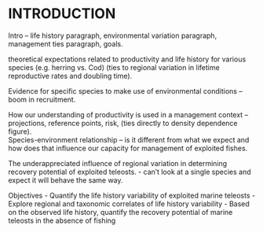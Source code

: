 # INTRODUCTION  {#intro}

Intro – life history paragraph, environmental variation paragraph, management ties paragraph, goals. 

theoretical expectations related to productivity and life history for various species (e.g. herring vs. Cod) (ties to regional variation in lifetime reproductive rates and doubling time).  

Evidence for specific species to make use of environmental conditions – boom in recruitment.  

How our understanding of productivity is used in a management context – projections, reference points, risk, (ties directly to density dependence figure).  
Species-environment relationship – is it different from what we expect and how does that influence our capacity for management of exploited fishes.  

The underappreciated influence of regional variation in determining recovery potential of exploited teleosts.  - can’t look at a single species and expect it will behave the same way.  


Objectives
  - Quantify the life history variability of exploited marine teleosts
  - Explore regional and taxonomic correlates of life history variability
  - Based on the observed life history, quantify the recovery potential of marine teleosts in the absence of fishing
  
